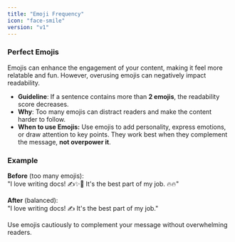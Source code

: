 ```yaml
---
title: "Emoji Frequency"
icon: "face-smile"
version: "v1"
---
```


### Perfect Emojis

Emojis can enhance the engagement of your content, making it feel more relatable and fun. However, overusing emojis can negatively impact readability.

- **Guideline**: If a sentence contains more than **2 emojis**, the readability score decreases.
- **Why**: Too many emojis can distract readers and make the content harder to follow.
- **When to use Emojis:**
  Use emojis to add personality, express emotions, or draw attention to key points. They work best when they complement the message, **not overpower it**.

### Example

**Before** (too many emojis):  
"I love writing docs! ✍️✨🎉 It's the best part of my job. 🔥🔥"

**After** (balanced):  
"I love writing docs! ✍️ It's the best part of my job."

<Tip>
  Use emojis cautiously to complement your message without overwhelming readers.
</Tip>
